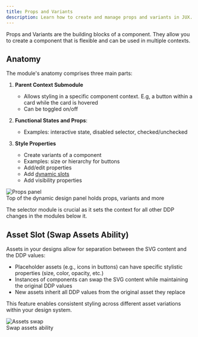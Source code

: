 ```yaml
---
title: Props and Variants
description: Learn how to create and manage props and variants in JUX.
---
```




Props and Variants are the building blocks of a component. They allow you to create a component that is flexible and can be used in multiple contexts.

## Anatomy

The module's anatomy comprises three main parts:

1. **Parent Context Submodule**
    - Allows styling in a specific component context. E.g, a button within a card while the card is hovered
    - Can be toggled on/off

2. **Functional States and Props**:
    - Examples: interactive state, disabled selector, checked/unchecked

3. **Style Properties**
    - Create variants of a component
    - Examples: size or hierarchy for buttons
    - Add/edit properties
    - Add [dynamic slots](/editor/editor-special-mechanics)
    - Add visibility properties

<div style={{ textAlign: 'center'}}>
  <picture>
    <Image src={propsPanel} alt="Props panel" />
    <Figcaption>Top of the dynamic design panel holds props, variants and more</Figcaption>
  </picture>
</div>

The selector module is crucial as it sets the context for all other DDP changes in the modules below it.

## **Asset Slot (Swap Assets Ability)**

Assets in your designs allow for separation between the SVG content and the DDP values:

- Placeholder assets (e.g., icons in buttons) can have specific stylistic properties (size, color, opacity, etc.)
- Instances of components can swap the SVG content while maintaining the original DDP values
- New assets inherit all DDP values from the original asset they replace

This feature enables consistent styling across different asset variations within your design system.

<div style={{ textAlign: 'center'}}>
  <picture>
    <Image src={assetsSwap} alt="Assets swap" width={563} />
    <Figcaption>Swap assets ability</Figcaption>
  </picture>
</div>